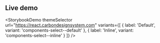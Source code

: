 ## Live demo

<StorybookDemo
  themeSelector
  url="https://react.carbondesignsystem.com"
  variants={[
    {
      label: 'Default',
      variant: 'components-select--default'
    },
    {
      label: 'Inline',
      variant: 'components-select--inline'
    }
  ]}
/>
